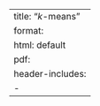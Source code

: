 --- 
title: "$k$-means"
format: 
  html: default
  pdf:
    header-includes:
      - \usepackage{mathtools} 
--- 